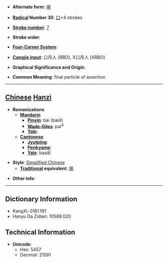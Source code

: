 * '''Alternate form''': [[唄]]

* '''[[Wiktionary:Chinese radical index| Radical]] Number 30''': [[Wiktionary:Chinese radical index 口|口]]+4 strokes

* '''[[Wiktionary:Chinese total strokes index|Stroke number]]''': [[Wiktionary:Chinese total strokes index 7|7]]

* '''Stroke order''': 

* '''[[Wiktionary:Chinese four corner index|Four-Corner System]]''': 

* '''[[Wiktionary:Chinese Cangjie index|Cangjie input]]''': 口月人 (RBO), X口月人 (XRBO)

* '''Graphical Significance and Origin''': 

* '''Common Meaning''': final particle of assertion

----

== [[Chinese]] [[Hanzi]] ==

* '''Romanizations'''
** '''[[Mandarin]]'''
*** '''[[Pinyin]]''': bài (bai4)
*** '''[[Wade-Giles]]''': pai<sup>4</sup>
*** '''[[Yale]]''': 
** '''[[Cantonese]]'''
*** '''[[Jyutping]]''':
*** '''[[Penkyamp]]''': 
*** '''[[Yale]]''': baai6

* '''Style''': [[Simplified Chinese]] 
** '''[[Traditional Chinese|Traditional]] equivalent''': [[唄]]

* '''Other info''': 

----

== Dictionary Information ==

* KangXi: 0181.191
* Hanyu Da Zidian: 10589.020

== Technical Information ==

* '''Unicode''':
** Hex: 5457
** Decimal: 21591